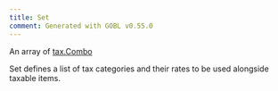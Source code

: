 ```yaml
---
title: Set
comment: Generated with GOBL v0.55.0
---
```


An array of [tax.Combo](/draft-0/tax/combo)

Set defines a list of tax categories and their rates to be used alongside taxable items.
